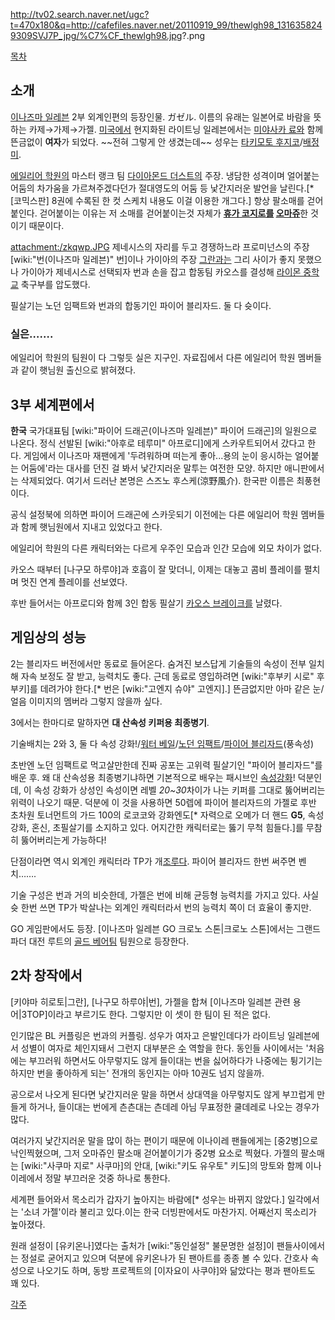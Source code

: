 http://tv02.search.naver.net/ugc?t=470x180&q=http://cafefiles.naver.net/20110919_99/thewlgh98_1316358249309SVJ7P_jpg/%C7%CF_thewlgh98.jpg?.png

[[목차]]

== 소개 ==
[[이나즈마 일레븐]] 2부 외계인편의 등장인물. ガゼル. 이름의 유래는 일본어로 바람을 뜻하는 카제→가제→가젤. [[미국]]에서 현지화된 라이트닝 일레븐에서는 [[미야사카 료]]와 함께 뜬금없이 '''여자'''가 되었다. ~~전혀 그렇게 안 생겼는데~~
성우는 [[타키모토 후지코]]/[[배정미]].

[[에일리어 학원]]의 마스터 랭크 팀 [[다이아몬드 더스트]]의 주장. 냉담한 성격이며 얼어붙는 어둠의 차가움을 가르쳐주겠다던가 절대영도의 어둠 등 낯간지러운 발언을 날린다.[* [코믹스판] 8권에 수록된 한 컷 스케치 내용도 이걸 이용한 개그다.] 항상 팔소매를 걷어붙인다. 걷어붙이는 이유는 저 소매를 걷어붙이는것 자체가 '''[[휴가 코지로]]를 [[오마쥬]]'''한 것이기 때문이다.

attachment:/zkqwp.JPG
제네시스의 자리를 두고 경쟁하느라 프로미넌스의 주장 [wiki:"번(이나즈마 일레븐)" 번]이나 가이아의 주장 [[그란]]과는 그리 사이가 좋지 못했으나 가이아가 제네시스로 선택되자 번과 손을 잡고 합동팀 카오스를 결성해 [[라이몬 중학교]] 축구부를 압도했다.

필살기는 노던 임팩트와 번과의 합동기인 파이어 블리자드. 둘 다 슛이다.

=== 실은……. ===
에일리어 학원의 팀원이 다 그렇듯 실은 지구인. 자료집에서 다른 에일리어 학원 멤버들과 같이 햇님원 출신으로 밝혀졌다.

== 3부 세계편에서 ==
'''한국''' 국가대표팀 [wiki:"파이어 드래곤(이나즈마 일레븐)" 파이어 드래곤]의 일원으로 나온다. 정식 선발된 [wiki:"아후로 테루미" 아프로디]에게 스카우트되어서 갔다고 한다. 게임에서 이나즈마 재팬에게 '두려워하며 떠는게 좋아...용의 눈이 응시하는 얼어붙는 어둠에'라는 대사를 던진 걸 봐서 낯간지러운 말투는 여전한 모양. 하지만 애니판에서는 삭제되었다. 여기서 드러난 본명은 스즈노 후스케(涼野風介). 한국판 이름은 최풍현이다.

공식 설정북에 의하면 파이어 드래곤에 스카웃되기 이전에는 다른 에일리어 학원 멤버들과 함께 햇님원에서 지내고 있었다고 한다.

에일리어 학원의 다른 캐릭터와는 다르게 우주인 모습과 인간 모습에 외모 차이가 없다.

카오스 때부터 [나구모 하루야]과 호흡이 잘 맞더니, 이제는 대놓고 콤비 플레이를 펼치며 멋진 연계 플레이를 선보였다.

후반 들어서는 아프로디와 함께 3인 합동 필살기 [[카오스 브레이크]]를 날렸다.

== 게임상의 성능 ==
2는 블리자드 버전에서만 동료로 들어온다. 숨겨진 보스답게 기술들의 속성이 전부 일치해 자속 보정도 잘 받고, 능력치도 좋다. 근데 동료로 영입하려면 [wiki:"후부키 시로" 후부키]를 데려가야 한다.[* 번은 [wiki:"고엔지 슈야" 고엔지].] 뜬금없지만 아마 같은 눈/얼음 이미지의 멤버라 그렇지 않을까 싶다.

3에서는 한마디로 말하자면 '''대 산속성 키퍼용 최종병기'''.

기술배치는 2와 3, 둘 다 속성 강화!/[[워터 베일]]/[[노던 임팩트]]/[[파이어 블리자드]](풍속성)

초반엔 노던 임팩트로 먹고살만한데 진짜 공포는 고위력 필살기인 "파이어 블리자드"를 배운 후. 왜 대 산속성용 최종병기냐하면 기본적으로 배우는 패시브인 [[속성강화]]! 덕분인데, 이 속성 강화가 상성인 속성이면 레벨 ''20~30''차이가 나는 키퍼를 그대로 뚫어버리는 위력이 나오기 때문. 덕분에 이 것을 사용하면 50렙에 파이어 블리자드의 가젤로 후반 초차원 토너먼트의 가드 100의 로코코와 강화엔도[* 자력으로 오메가 더 핸드 '''G5''', 속성강화, 혼신, 초필살기를 소지하고 있다. 어지간한 캐릭터로는 뚫기 무척 힘들다.]를 무참히 뚫어버리는게 가능하다!

단점이라면 역시 외계인 캐릭터라 TP가 개[[조루]]다. 파이어 블리자드 한번 써주면 벤치…….

기술 구성은 번과 거의 비슷한데, 가젤은 번에 비해 균등형 능력치를 가지고 있다. 사실 슛 한번 쓰면 TP가 박살나는 외계인 캐릭터라서 번의 능력치 쪽이 더 효율이 좋지만.

GO 게임판에서도 등장. [이나즈마 일레븐 GO 크로노 스톤|크로노 스톤]에서는 그랜드파더 대전 루트의 [[골드 베어]]팀 팀원으로 등장한다.

== 2차 창작에서 ==
[키야마 히로토|그란], [나구모 하루야|번], 가젤을 합쳐 [이나즈마 일레븐 관련 용어|3TOP]이라고 부르기도 한다. 그렇지만 이 셋이 한 팀이 된 적은 없다.

인기많은 BL 커플링은 번과의 커플링. 성우가 여자고 은발인데다가 라이트닝 일레븐에서 성별이 여자로 체인지돼서 그런지 대부분은 [[수]] 역할을 한다. 동인들 사이에서는 '처음에는 부끄러워 하면서도 아무렇지도 않게 들이대는 번을 싫어하다가 나중에는 튕기기는 하지만 번을 좋아하게 되는' 전개의 동인지는 아마 10권도 넘지 않을까.

공으로서 나오게 된다면 낯간지러운 말을 하면서 상대역을 아무렇지도 않게 부끄럽게 만들게 하거나, 들이대는 번에게 츤츤대는 츤데레 아님 무표정한 쿨데레로 나오는 경우가 많다. 

여러가지 낯간지러운 말을 많이 하는 편이기 때문에 이나이레 팬들에게는 [중2병]으로 낙인찍혔으며, 그저 오마쥬인 팔소매 걷어붙이기가 중2병 요소로 찍혔다. 가젤의 팔소매는 [wiki:"사쿠마 지로" 사쿠마]의 안대, [wiki:"키도 유우토" 키도]의 망토와 함께 이나이레에서 정말 부끄러운 것중 하나로 통한다.

세계편 들어와서 목소리가 갑자기 높아지는 바람에[* 성우는 바뀌지 않았다.] 일각에서는 '소녀 가젤'이라 불리고 있다.이는 한국 더빙판에서도 마찬가지. 어째선지 목소리가 높아졌다.

원래 설정이 [유키온나]였다는 출처가 [wiki:"동인설정" 불문명한 설정]이 팬들사이에서는 정설로 굳어지고 있으며 덕분에 유키온나가 된 팬아트를 종종 볼 수 있다. 간호사 속성으로 나오기도 하며, 동방 프로젝트의 [이자요이 사쿠야]와 닮았다는 평과 팬아트도 꽤 있다. 

[[각주]]
